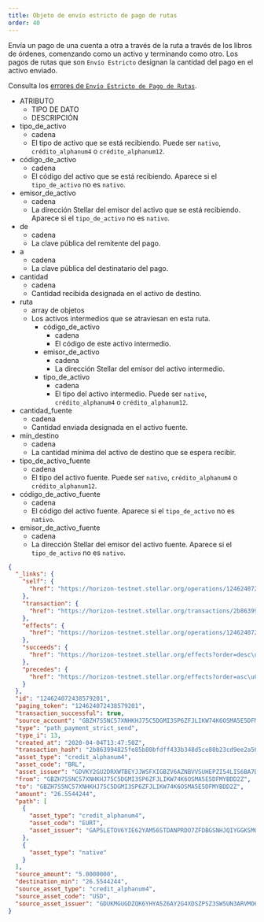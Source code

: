 ```yaml
---
title: Objeto de envío estricto de pago de rutas
order: 40
---
```



Envía un pago de una cuenta a otra a través de la ruta a través de los libros de órdenes, comenzando como un activo y terminando como otro. Los pagos de rutas que son `Envío Estricto` designan la cantidad del pago en el activo enviado.

Consulta los [errores de `Envío Estricto de Pago de Rutas`](../../../errors/result-codes/operation-specific/path-payment-strict-send.mdx).

<AttributeTable>

- ATRIBUTO
  - TIPO DE DATO
  - DESCRIPCIÓN
- tipo_de_activo
  - cadena
  - El tipo de activo que se está recibiendo. Puede ser `nativo`, `crédito_alphanum4` o `crédito_alphanum12`.
- código_de_activo
  - cadena
  - El código del activo que se está recibiendo. Aparece si el `tipo_de_activo` no es `nativo`.
- emisor_de_activo
  - cadena
  - La dirección Stellar del emisor del activo que se está recibiendo. Aparece si el `tipo_de_activo` no es `nativo`.
- de
  - cadena
  - La clave pública del remitente del pago.
- a
  - cadena
  - La clave pública del destinatario del pago.
- cantidad
  - cadena
  - Cantidad recibida designada en el activo de destino.
- ruta
  - array de objetos
  - Los activos intermedios que se atraviesan en esta ruta.
    - código_de_activo
      - cadena
      - El código de este activo intermedio.
    - emisor_de_activo
      - cadena
      - La dirección Stellar del emisor del activo intermedio.
    - tipo_de_activo
      - cadena
      - El tipo del activo intermedio. Puede ser `nativo`, `crédito_alphanum4` o `crédito_alphanum12`.
- cantidad_fuente
  - cadena
  - Cantidad enviada designada en el activo fuente.
- mín_destino
  - cadena
  - La cantidad mínima del activo de destino que se espera recibir.
- tipo_de_activo_fuente
  - cadena
  - El tipo del activo fuente. Puede ser `nativo`, `crédito_alphanum4` o `crédito_alphanum12`.
- código_de_activo_fuente
  - cadena
  - El código del activo fuente. Aparece si el `tipo_de_activo` no es `nativo`.
- emisor_de_activo_fuente
  - cadena
  - La dirección Stellar del emisor del activo fuente. Aparece si el `tipo_de_activo` no es `nativo`.

</AttributeTable>

<ExampleResponse>

```json
{
  "_links": {
    "self": {
      "href": "https://horizon-testnet.stellar.org/operations/124624072438579201"
    },
    "transaction": {
      "href": "https://horizon-testnet.stellar.org/transactions/2b863994825fe85b80bfdff433b348d5ce80b23cd9ee2a56dcd6ee1abd52c9f8"
    },
    "effects": {
      "href": "https://horizon-testnet.stellar.org/operations/124624072438579201/effects"
    },
    "succeeds": {
      "href": "https://horizon-testnet.stellar.org/effects?order=desc\u0026cursor=124624072438579201"
    },
    "precedes": {
      "href": "https://horizon-testnet.stellar.org/effects?order=asc\u0026cursor=124624072438579201"
    }
  },
  "id": "124624072438579201",
  "paging_token": "124624072438579201",
  "transaction_successful": true,
  "source_account": "GBZH7S5NC57XNHKHJ75C5DGMI3SP6ZFJLIKW74K6OSMA5E5DFMYBDD2Z",
  "type": "path_payment_strict_send",
  "type_i": 13,
  "created_at": "2020-04-04T13:47:50Z",
  "transaction_hash": "2b863994825fe85b80bfdff433b348d5ce80b23cd9ee2a56dcd6ee1abd52c9f8",
  "asset_type": "credit_alphanum4",
  "asset_code": "BRL",
  "asset_issuer": "GDVKY2GU2DRXWTBEYJJWSFXIGBZV6AZNBVVSUHEPZI54LIS6BA7DVVSP",
  "from": "GBZH7S5NC57XNHKHJ75C5DGMI3SP6ZFJLIKW74K6OSMA5E5DFMYBDD2Z",
  "to": "GBZH7S5NC57XNHKHJ75C5DGMI3SP6ZFJLIKW74K6OSMA5E5DFMYBDD2Z",
  "amount": "26.5544244",
  "path": [
    {
      "asset_type": "credit_alphanum4",
      "asset_code": "EURT",
      "asset_issuer": "GAP5LETOV6YIE62YAM56STDANPRDO7ZFDBGSNHJQIYGGKSMOZAHOOS2S"
    },
    {
      "asset_type": "native"
    }
  ],
  "source_amount": "5.0000000",
  "destination_min": "26.5544244",
  "source_asset_type": "credit_alphanum4",
  "source_asset_code": "USD",
  "source_asset_issuer": "GDUKMGUGDZQK6YHYA5Z6AY2G4XDSZPSZ3SW5UN3ARVMO6QSRDWP5YLEX"
}
```

</ExampleResponse>

